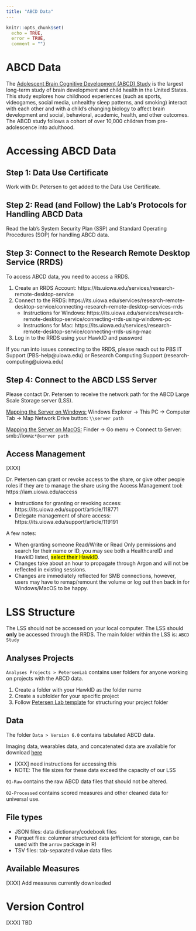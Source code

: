 ```yaml
---
title: "ABCD Data"
---
```


```r
knitr::opts_chunk$set(
  echo = TRUE,
  error = TRUE,
  comment = "")
```

# ABCD Data {#abcddata}

The [Adolescent Brain Cognitive Development (ABCD) Study](https://abcdstudy.org/) is the largest long-term study of brain development and child health in the United States.
This study explores how childhood experiences (such as sports, videogames, social media, unhealthy sleep patterns, and smoking) interact with each other and with a child’s changing biology to affect brain development and social, behavioral, academic, health, and other outcomes.
The ABCD study follows a cohort of over 10,000 children from pre-adolescence into adulthood.

# Accessing ABCD Data

## Step 1: Data Use Certificate

Work with Dr. Petersen to get added to the Data Use Certificate.

## Step 2: Read (and Follow) the Lab's Protocols for Handling ABCD Data

Read the lab's System Security Plan (SSP) and Standard Operating Procedures (SOP) for handling ABCD data.

## Step 3: Connect to the Research Remote Desktop Service (RRDS)

To access ABCD data, you need to access a RRDS.

1. Create an RRDS Account: https://its.uiowa.edu/services/research-remote-desktop-service 
1. Connect to the RRDS: https://its.uiowa.edu/services/research-remote-desktop-service/connecting-research-remote-desktop-services-rrds
    - Instructions for Windows: https://its.uiowa.edu/services/research-remote-desktop-service/connecting-rrds-using-windows-pc
    - Instructions for Mac: https://its.uiowa.edu/services/research-remote-desktop-service/connecting-rrds-using-mac
1. Log in to the RRDS using your HawkID and password

If you run into issues connecting to the RRDS, please reach out to PBS IT Support (PBS-help@uiowa.edu) or Research Computing Support (research-computing@uiowa.edu) 

## Step 4: Connect to the ABCD LSS Server

Please contact Dr. Petersen to receive the network path for the ABCD Large Scale Storage server (LSS).

<u>Mapping the Server on Windows:</u> Windows Explorer -> This PC -> Computer Tab -> Map Network Drive button: `\\server path`

<u>Mapping the Server on MacOS:</u> Finder -> Go menu -> Connect to Server: smb://iowa\hawkid:`*@server path` 

## Access Management

[XXX]

Dr. Petersen can grant or revoke access to the share, or give other people roles if they are to manage the share using the Access Management tool: https://iam.uiowa.edu/access

- Instructions for granting or revoking access: https://its.uiowa.edu/support/article/118771
- Delegate management of share access: https://its.uiowa.edu/support/article/119191

A few notes:

- When granting someone Read/Write or Read Only permissions and search for their name or ID, you may see both a HealthcareID and HawkID listed, <mark>select their HawkID</mark>.
- Changes take about an hour to propagate through Argon and will not be reflected in existing sessions.
- Changes are immediately reflected for SMB connections, however, users may have to remap/remount the volume or log out then back in for Windows/MacOS to be happy.

# LSS Structure

The LSS should not be accessed on your local computer. 
The LSS should **only** be accessed through the RRDS.
The main folder within the LSS is: `ABCD Study`

## Analyses Projects

`Analyses Projects > PetersenLab` contains user folders for anyone working on projects with the ABCD data.

  1. Create a folder with your HawkID as the folder name
  1. Create a subfolder for your specific project
  1. Follow [Petersen Lab template](https://research-git.uiowa.edu/PetersenLab/Template) for structuring your project folder

## Data

The folder `Data > Version 6.0` contains tabulated ABCD data.

Imaging data, wearables data, and concatenated data are available for download [here](https://nbdc-datashare.lassoinformatics.com/)

- [XXX] need instructions for accessing this
- NOTE: The file sizes for these data exceed the capacity of our LSS

`01-Raw` contains the raw ABCD data files that should not be altered.

`02-Processed` contains scored measures and other cleaned data for universal use.

## File types

- JSON files: data dictionary/codebook files
- Parquet files: columnar structured data (efficient for storage, can be used with the `arrow` package in R)
- TSV files: tab-separated value data files

## Available Measures

[XXX] Add measures currently downloaded

# Version Control

[XXX] TBD

